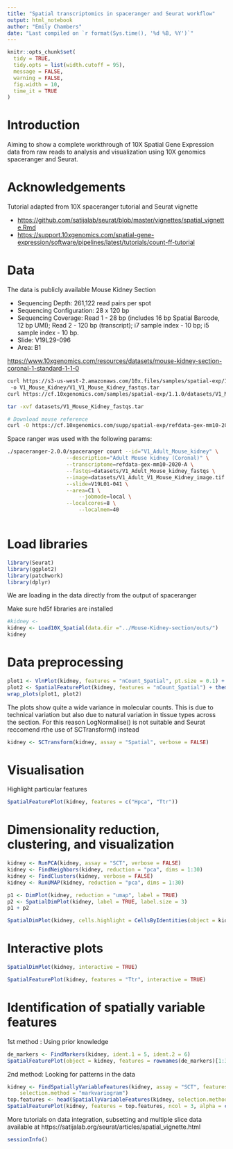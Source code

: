 ```yaml
---
title: "Spatial transcriptomics in spaceranger and Seurat workflow"
output: html_notebook
author: "Emily Chambers"
date: "Last compiled on `r format(Sys.time(), '%d %B, %Y')`"
---
```


```r
knitr::opts_chunk$set(
  tidy = TRUE,
  tidy.opts = list(width.cutoff = 95),
  message = FALSE,
  warning = FALSE,
  fig.width = 10,
  time_it = TRUE
)

```
# Introduction

Aiming to show a complete workthrough of 10X Spatial Gene Expression data from raw reads to analysis and visualization using 10X genomics spaceranger and Seurat.

# Acknowledgements

Tutorial adapted from 10X spaceranger tutorial and Seurat vignette

-   <https://github.com/satijalab/seurat/blob/master/vignettes/spatial_vignette.Rmd>
-   <https://support.10xgenomics.com/spatial-gene-expression/software/pipelines/latest/tutorials/count-ff-tutorial>

# Data

The data is publicly available Mouse Kidney Section

-   Sequencing Depth: 261,122 read pairs per spot
-   Sequencing Configuration: 28 x 120 bp
-   Sequencing Coverage: Read 1 - 28 bp (includes 16 bp Spatial Barcode, 12 bp UMI); Read 2 - 120 bp (transcript); i7 sample index - 10 bp; i5 sample index - 10 bp.
-   Slide: V19L29-096
-   Area: B1

<https://www.10xgenomics.com/resources/datasets/mouse-kidney-section-coronal-1-standard-1-1-0>

```bash
curl https://s3-us-west-2.amazonaws.com/10x.files/samples/spatial-exp/1.1.0/datasets/V1_Mouse_Kidney_fastqs.tar
 -o V1_Mouse_Kidney/V1_V1_Mouse_Kidney_fastqs.tar
curl https://cf.10xgenomics.com/samples/spatial-exp/1.1.0/datasets/V1_Mouse_Kidney_image.tif -o V1_Mouse_Kidney/V1_Adult_V1_Mouse_Kidney_image.tif

tar -xvf datasets/V1_Mouse_Kidney_fastqs.tar

# Download mouse reference
curl -O https://cf.10xgenomics.com/supp/spatial-exp/refdata-gex-mm10-2020-A.tar.gz

```

Space ranger was used with the following params:

```bash
./spaceranger-2.0.0/spaceranger count --id="V1_Adult_Mouse_kidney" \
                   --description="Adult Mouse kidney (Coronal)" \
                   --transcriptome=refdata-gex-mm10-2020-A \
                   --fastqs=datasets/V1_Adult_Mouse_kidney_fastqs \
                   --image=datasets/V1_Adult_V1_Mouse_Kidney_image.tif \
                   --slide=V19L01-041 \
                   --area=C1 \
		               --jobmode=local \
                   --localcores=8 \
		               --localmem=40
		               
```

# Load libraries

```r
library(Seurat)
library(ggplot2)
library(patchwork)
library(dplyr)
```

We are loading in the data directly from the output of spaceranger

Make sure hd5f libraries are installed

```r
#kidney <- 
kidney <- Load10X_Spatial(data.dir ="../Mouse-Kidney-section/outs/")
kidney


```

# Data preprocessing

```r
plot1 <- VlnPlot(kidney, features = "nCount_Spatial", pt.size = 0.1) + NoLegend()
plot2 <- SpatialFeaturePlot(kidney, features = "nCount_Spatial") + theme(legend.position = "right")
wrap_plots(plot1, plot2)

```
The plots show quite a wide variance in molecular counts. This is due to technical variation but also due to natural variation in tissue types across the section. For this reason LogNormalise() is not suitable and Seurat reccomend rthe use of SCTransform() instead
```r
kidney <- SCTransform(kidney, assay = "Spatial", verbose = FALSE)
```

# Visualisation

Highlight particular features
```r
SpatialFeaturePlot(kidney, features = c("Hpca", "Ttr"))
```


# Dimensionality reduction, clustering, and visualization
```r
kidney <- RunPCA(kidney, assay = "SCT", verbose = FALSE)
kidney <- FindNeighbors(kidney, reduction = "pca", dims = 1:30)
kidney <- FindClusters(kidney, verbose = FALSE)
kidney <- RunUMAP(kidney, reduction = "pca", dims = 1:30)
```

```r
p1 <- DimPlot(kidney, reduction = "umap", label = TRUE)
p2 <- SpatialDimPlot(kidney, label = TRUE, label.size = 3)
p1 + p2
```

```r
SpatialDimPlot(kidney, cells.highlight = CellsByIdentities(object = kidney, idents = c(0:10)), facet.highlight = TRUE, ncol = 5)
```
# Interactive plots
```r
SpatialDimPlot(kidney, interactive = TRUE) 

SpatialFeaturePlot(kidney, features = "Ttr", interactive = TRUE)
```

# Identification of spatially variable features

1st method : Using prior knowledge

```r
de_markers <- FindMarkers(kidney, ident.1 = 5, ident.2 = 6)
SpatialFeaturePlot(object = kidney, features = rownames(de_markers)[1:3], alpha = c(0.1, 1), ncol = 3)

```

2nd method: Looking for patterns in the data

```r
kidney <- FindSpatiallyVariableFeatures(kidney, assay = "SCT", features = VariableFeatures(kidney)[1:500],
    selection.method = "markvariogram")
top.features <- head(SpatiallyVariableFeatures(kidney, selection.method = "markvariogram"), 6)
SpatialFeaturePlot(kidney, features = top.features, ncol = 3, alpha = c(0.1, 1))
```

More tutorials on data integration, subsetting and multiple slice data available at https://satijalab.org/seurat/articles/spatial_vignette.html

```r
sessionInfo()
```

